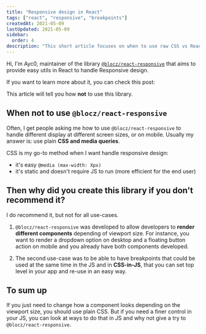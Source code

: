 ```yaml
---
title: "Responsive design in React"
tags: ["react", "responsive", "breakpoints"]
createdAt: 2021-05-09
lastUpdated: 2021-05-09
sidebar:
  order: 4
description: "This short article focuses on when to use raw CSS vs React bindings when working with responsive designs"
---
```



Hi, I'm Ayc0, maintainer of the library [`@blocz/react-responsive`](https://www.npmjs.com/package/@blocz/react-responsive) that aims to provide easy utils in React to handle Responsive design.

If you want to learn more about it, you can check this post:

<LinkToPost slug="others/blocz-react-responsive-v3-is-out" />

This article will tell you how **not** to use this library.

## When not to use `@blocz/react-responsive`

Often, I get people asking me how to use `@blocz/react-responsive` to handle different display at different screen sizes, or on mobile.
Usually my answer is: use plain **CSS and media queries**.

CSS is my go-to method when I want handle responsive design:

- it's easy `@media (max-width: Xpx)`
- it's static and doesn't require JS to run (more efficient for the end user)

## Then why did you create this library if you don't recommend it?

I do recommend it, but not for all use-cases.

1. `@blocz/react-responsive` was developed to allow developers to **render different components** depending of viewport size.
   For instance, you want to render a dropdown option on desktop and a floating button action on mobile and you already have both components developed.

2. The second use-case was to be able to have breakpoints that could be used at the same time in the JS and in **CSS-in-JS**, that you can set top level in your app and re-use in an easy way.

## To sum up

If you just need to change how a component looks depending on the viewport size, you should use plain CSS. But if you need a finer control in your JS, you can look at ways to do that in JS and why not give a try to `@blocz/react-responsive`.
